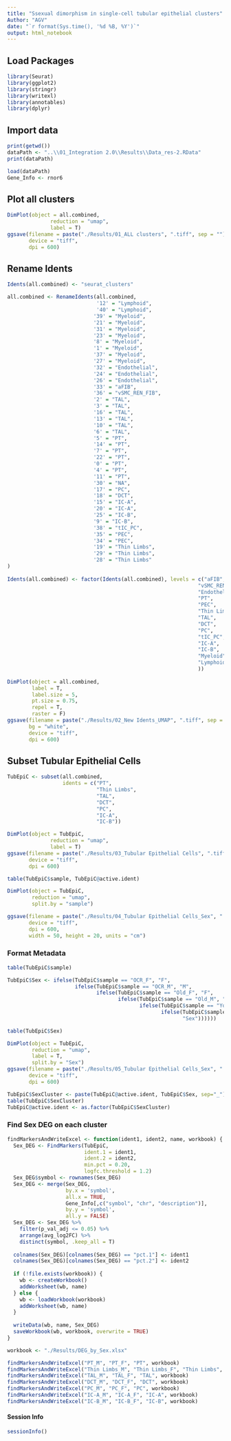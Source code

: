 ---
title: "Ssexual dimorphism in single-cell tubular epithelial clusters"
Author: "AGV"
date: "`r format(Sys.time(), '%d %B, %Y')`"
output: html_notebook
---

## Load Packages
```{r}
library(Seurat)
library(ggplot2)
library(stringr)
library(writexl)
library(annotables)
library(dplyr)
```

## Import data
```{r}
print(getwd())
dataPath <- "..\\01_Integration 2.0\\Results\\Data_res-2.RData"
print(dataPath)
```
```{r}
load(dataPath)
Gene_Info <- rnor6
```

## Plot all clusters
```{r, fig.width=10, fig.height=10}
DimPlot(object = all.combined,
              reduction = "umap",
              label = T)
ggsave(filename = paste("./Results/01_ALL clusters", ".tiff", sep = ""),
       device = "tiff",
       dpi = 600)
```

## Rename Idents
```{r, fig.width=10, fig.height=10}
Idents(all.combined) <- "seurat_clusters"

all.combined <- RenameIdents(all.combined,
                             '12' = "Lymphoid",
                             '40' = "Lymphoid",
                            '39' = "Myeloid",
                            '21' = "Myeloid",
                            '31' = "Myeloid",
                            '23' = "Myeloid",
                            '8' = "Myeloid",
                            '1' = "Myeloid",
                            '37' = "Myeloid",
                            '27' = "Myeloid",
                            '32' = "Endothelial",
                            '24' = "Endothelial",
                            '26' = "Endothelial",
                            '33' = "aFIB",
                            '36' = "vSMC_REN_FIB",
                            '2' = "TAL",
                            '3' = "TAL",
                            '16' = "TAL",
                            '13' = "TAL",
                            '10' = "TAL",
                            '6' = "TAL",
                            '5' = "PT",
                            '14' = "PT",
                            '7' = "PT",
                            '22' = "PT",
                            '0' = "PT",
                            '4' = "PT",
                            '11' = "PT",
                            '30' = "NA",
                            '17' = "PC",
                            '18' = "DCT",
                            '15' = "IC-A",
                            '20' = "IC-A",
                            '25' = "IC-B",
                            '9' = "IC-B",
                            '38' = "tIC_PC",
                            '35' = "PEC",
                            '34' = "PEC",
                            '19' = "Thin Limbs",
                            '29' = "Thin Limbs",
                            '28' = "Thin Limbs"
)
                            
Idents(all.combined) <- factor(Idents(all.combined), levels = c("aFIB",
                                                              "vSMC_REN_FIB",
                                                              "Endothelial",
                                                              "PT",
                                                              "PEC",
                                                              "Thin Limbs",
                                                              "TAL",
                                                              "DCT",
                                                              "PC",
                                                              "tIC_PC",
                                                              "IC-A",
                                                              "IC-B",
                                                              "Myeloid",
                                                              "Lymphoid"
                                                              ))
                                                              
DimPlot(object = all.combined,
        label = T,
        label.size = 5,
        pt.size = 0.75,
        repel = T,
        raster = F)
ggsave(filename = paste("./Results/02_New Idents_UMAP", ".tiff", sep = ""),
       bg = "white",
       device = "tiff",
       dpi = 600)

```


## Subset Tubular Epithelial Cells
```{r, fig.width=10, fig.height=10}
TubEpiC <- subset(all.combined,
                  idents = c("PT",
                             "Thin Limbs",
                             "TAL",
                             "DCT",
                             "PC",
                             "IC-A",
                             "IC-B"))

DimPlot(object = TubEpiC,
              reduction = "umap",
              label = T)
ggsave(filename = paste("./Results/03_Tubular Epithelial Cells", ".tiff", sep = ""),
       device = "tiff",
       dpi = 600)
```
```{r}
table(TubEpiC$sample, TubEpiC@active.ident)

DimPlot(object = TubEpiC,
        reduction = "umap",
        split.by = "sample")

ggsave(filename = paste("./Results/04_Tubular Epithelial Cells_Sex", ".tiff", sep = ""),
       device = "tiff",
       dpi = 600,
       width = 50, height = 20, units = "cm")
```
### Format Metadata
```{r}
table(TubEpiC$sample)

TubEpiC$Sex <- ifelse(TubEpiC$sample == "OCR_F", "F",
                      ifelse(TubEpiC$sample == "OCR_M", "M",
                             ifelse(TubEpiC$sample == "Old_F", "F",
                                    ifelse(TubEpiC$sample == "Old_M", "M",
                                           ifelse(TubEpiC$sample == "Young_F", "F",
                                                  ifelse(TubEpiC$sample == "Young_M", "M",
                                                         "Sex"))))))

table(TubEpiC$Sex)
```
```{r, fig.width=10, fig.height=10}
DimPlot(object = TubEpiC,
        reduction = "umap",
        label = T,
        split.by = "Sex")
ggsave(filename = paste("./Results/05_Tubular Epithelial Cells_Sex", ".tiff", sep = ""),
       device = "tiff",
       dpi = 600)

```

```{r}
TubEpiC$SexCluster <- paste(TubEpiC@active.ident, TubEpiC$Sex, sep="_")
table(TubEpiC$SexCluster)
TubEpiC@active.ident <- as.factor(TubEpiC$SexCluster)
```

### Find Sex DEG on each cluster
```{r}
findMarkersAndWriteExcel <- function(ident1, ident2, name, workbook) {
  Sex_DEG <- FindMarkers(TubEpiC,
                         ident.1 = ident1,
                         ident.2 = ident2,
                         min.pct = 0.20,
                         logfc.threshold = 1.2)
  Sex_DEG$symbol <- rownames(Sex_DEG)
  Sex_DEG <- merge(Sex_DEG,
                   by.x = 'symbol',
                   all.x = TRUE,
                   Gene_Info[,c("symbol", "chr", "description")],
                   by.y = 'symbol',
                   all.y = FALSE)
  Sex_DEG <- Sex_DEG %>%
    filter(p_val_adj <= 0.05) %>%
    arrange(avg_log2FC) %>%
    distinct(symbol, .keep_all = T)
  
  colnames(Sex_DEG)[colnames(Sex_DEG) == "pct.1"] <- ident1
  colnames(Sex_DEG)[colnames(Sex_DEG) == "pct.2"] <- ident2
  
  if (!file.exists(workbook)) {
    wb <- createWorkbook()
    addWorksheet(wb, name)
  } else {
    wb <- loadWorkbook(workbook)
    addWorksheet(wb, name)
  }
  
  writeData(wb, name, Sex_DEG)
  saveWorkbook(wb, workbook, overwrite = TRUE)
}

workbook <- "./Results/DEG_by_Sex.xlsx"

findMarkersAndWriteExcel("PT_M", "PT_F", "PT", workbook)
findMarkersAndWriteExcel("Thin Limbs_M", "Thin Limbs_F", "Thin Limbs", workbook)
findMarkersAndWriteExcel("TAL_M", "TAL_F", "TAL", workbook)
findMarkersAndWriteExcel("DCT_M", "DCT_F", "DCT", workbook)
findMarkersAndWriteExcel("PC_M", "PC_F", "PC", workbook)
findMarkersAndWriteExcel("IC-A_M", "IC-A_F", "IC-A", workbook)
findMarkersAndWriteExcel("IC-B_M", "IC-B_F", "IC-B", workbook)
```

#### Session Info
```{r}
sessionInfo()
```